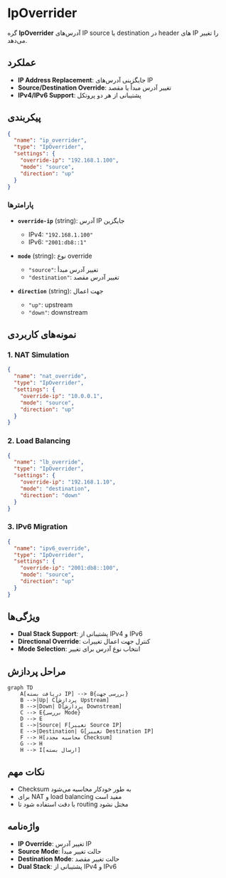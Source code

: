# IpOverrider

گره **IpOverrider** آدرس‌های IP source یا destination در header های IP را تغییر می‌دهد.

## عملکرد

- **IP Address Replacement**: جایگزینی آدرس‌های IP
- **Source/Destination Override**: تغییر آدرس مبدأ یا مقصد
- **IPv4/IPv6 Support**: پشتیبانی از هر دو پروتکل

## پیکربندی

```json
{
  "name": "ip_overrider",
  "type": "IpOverrider",
  "settings": {
    "override-ip": "192.168.1.100",
    "mode": "source",
    "direction": "up"
  }
}
```

### پارامترها

- **`override-ip`** (string): آدرس IP جایگزین
  - IPv4: `"192.168.1.100"`
  - IPv6: `"2001:db8::1"`

- **`mode`** (string): نوع override
  - `"source"`: تغییر آدرس مبدأ
  - `"destination"`: تغییر آدرس مقصد

- **`direction`** (string): جهت اعمال
  - `"up"`: upstream
  - `"down"`: downstream

## نمونه‌های کاربردی

### 1. NAT Simulation
```json
{
  "name": "nat_override",
  "type": "IpOverrider",
  "settings": {
    "override-ip": "10.0.0.1",
    "mode": "source",
    "direction": "up"
  }
}
```

### 2. Load Balancing
```json
{
  "name": "lb_override",
  "type": "IpOverrider",
  "settings": {
    "override-ip": "192.168.1.10",
    "mode": "destination",
    "direction": "down"
  }
}
```

### 3. IPv6 Migration
```json
{
  "name": "ipv6_override",
  "type": "IpOverrider",
  "settings": {
    "override-ip": "2001:db8::100",
    "mode": "source",
    "direction": "up"
  }
}
```

## ویژگی‌ها

- **Dual Stack Support**: پشتیبانی از IPv4 و IPv6
- **Directional Override**: کنترل جهت اعمال تغییرات
- **Mode Selection**: انتخاب نوع آدرس برای تغییر

## مراحل پردازش

```mermaid
graph TD
    A[دریافت بسته IP] --> B{بررسی جهت}
    B -->|Up| C[پردازش Upstream]
    B -->|Down| D[پردازش Downstream]
    C --> E{بررسی Mode}
    D --> E
    E -->|Source| F[تغییر Source IP]
    E -->|Destination| G[تغییر Destination IP]
    F --> H[محاسبه مجدد Checksum]
    G --> H
    H --> I[ارسال بسته]
```

## نکات مهم

- Checksum به طور خودکار محاسبه می‌شود
- برای NAT و load balancing مفید است
- با دقت استفاده شود تا routing مختل نشود

## واژه‌نامه

- **IP Override**: تغییر آدرس IP
- **Source Mode**: حالت تغییر مبدأ
- **Destination Mode**: حالت تغییر مقصد
- **Dual Stack**: پشتیبانی از IPv4 و IPv6